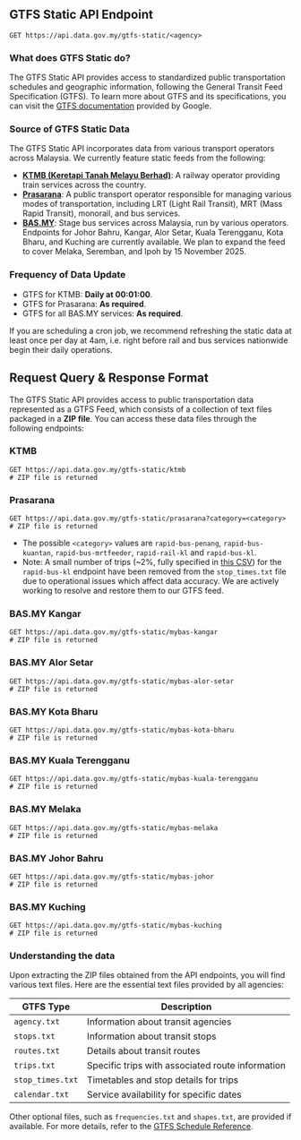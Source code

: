 
## GTFS Static API Endpoint

<Head>
  <title>GTFS Static - Malaysia's Official Open API</title>
</Head>

```http
GET https://api.data.gov.my/gtfs-static/<agency>
```

### What does GTFS Static do?

The GTFS Static API provides access to standardized public transportation schedules and geographic information, following the General Transit Feed Specification (GTFS).
To learn more about GTFS and its specifications, you can visit the [GTFS documentation](https://developers.google.com/transit/gtfs) provided by Google.

### Source of GTFS Static Data

The GTFS Static API incorporates data from various transport operators across Malaysia. We currently feature static feeds from the following:

- [**KTMB (Keretapi Tanah Melayu Berhad)**](https://www.ktmb.com.my/): A railway operator providing train services across the country.
- [**Prasarana**](https://myrapid.com.my/): A public transport operator responsible for managing various modes of transportation, including LRT (Light Rail Transit), MRT (Mass Rapid Transit), monorail, and bus services.
- [**BAS.MY**](https://bas.my/): Stage bus services across Malaysia, run by various operators. Endpoints for Johor Bahru, Kangar, Alor Setar, Kuala Terengganu, Kota Bharu, and Kuching are currently available. We plan to expand the feed to cover Melaka, Seremban, and Ipoh by 15 November 2025.

### Frequency of Data Update

- GTFS for KTMB: **Daily at 00:01:00**.
- GTFS for Prasarana: **As required**.
- GTFS for all BAS.MY services: **As required**.

If you are scheduling a cron job, we recommend refreshing the static data at least once per day at 4am, i.e. right before rail and bus services nationwide begin their daily operations.

## Request Query & Response Format

The GTFS Static API provides access to public transportation data represented as a GTFS Feed, which consists of a collection of text files packaged in a **ZIP file**.
You can access these data files through the following endpoints:

### KTMB

```http
GET https://api.data.gov.my/gtfs-static/ktmb
# ZIP file is returned
```

### Prasarana

```http
GET https://api.data.gov.my/gtfs-static/prasarana?category=<category>
# ZIP file is returned
```

- The possible `<category>` values are `rapid-bus-penang`, `rapid-bus-kuantan`, `rapid-bus-mrtfeeder`, `rapid-rail-kl` and `rapid-bus-kl`.
- Note: A small number of trips (~2%, fully specified in [this CSV](https://openapi-malaysia-transport.s3.ap-southeast-1.amazonaws.com/prasarana/problematic_trips.csv))
  for the `rapid-bus-kl` endpoint have been removed from the `stop_times.txt` file due to operational issues which affect data accuracy.
  We are actively working to resolve and restore them to our GTFS feed.


### BAS.MY Kangar

```http
GET https://api.data.gov.my/gtfs-static/mybas-kangar
# ZIP file is returned
```

### BAS.MY Alor Setar

```http
GET https://api.data.gov.my/gtfs-static/mybas-alor-setar
# ZIP file is returned
```

### BAS.MY Kota Bharu

```http
GET https://api.data.gov.my/gtfs-static/mybas-kota-bharu
# ZIP file is returned
```

### BAS.MY Kuala Terengganu

```http
GET https://api.data.gov.my/gtfs-static/mybas-kuala-terengganu
# ZIP file is returned
```

### BAS.MY Melaka

```http
GET https://api.data.gov.my/gtfs-static/mybas-melaka
# ZIP file is returned
```

### BAS.MY Johor Bahru

```http
GET https://api.data.gov.my/gtfs-static/mybas-johor
# ZIP file is returned
```

### BAS.MY Kuching

```http
GET https://api.data.gov.my/gtfs-static/mybas-kuching
# ZIP file is returned
```

### Understanding the data

Upon extracting the ZIP files obtained from the API endpoints, you will find various text files.
Here are the essential text files provided by all agencies:

| GTFS Type        | Description                                      |
| ---------------- | ------------------------------------------------ |
| `agency.txt`     | Information about transit agencies               |
| `stops.txt`      | Information about transit stops                  |
| `routes.txt`     | Details about transit routes                     |
| `trips.txt`      | Specific trips with associated route information |
| `stop_times.txt` | Timetables and stop details for trips            |
| `calendar.txt`   | Service availability for specific dates          |

Other optional files, such as `frequencies.txt` and `shapes.txt`, are provided if available.
For more details, refer to the [GTFS Schedule Reference](https://gtfs.org/schedule/reference/).
